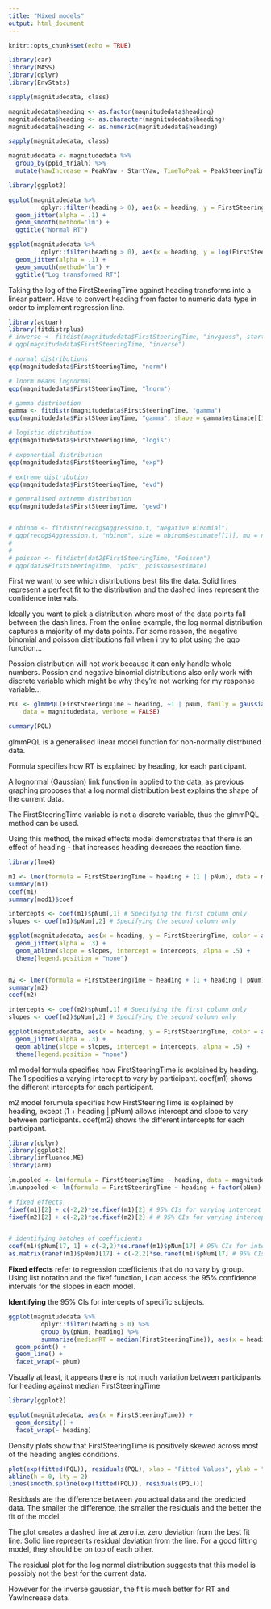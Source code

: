 ```yaml
---
title: "Mixed models"
output: html_document
---
```


```r
knitr::opts_chunk$set(echo = TRUE)
```

```r
library(car)
library(MASS)
library(dplyr)
library(EnvStats)

```

```r

sapply(magnitudedata, class)

magnitudedata$heading <- as.factor(magnitudedata$heading)
magnitudedata$heading <- as.character(magnitudedata$heading)
magnitudedata$heading <- as.numeric(magnitudedata$heading)

sapply(magnitudedata, class)

magnitudedata <- magnitudedata %>%
  group_by(ppid_trialn) %>%
  mutate(YawIncrease = PeakYaw - StartYaw, TimeToPeak = PeakSteeringTime - FirstSteeringTime)

```

```r
library(ggplot2)

ggplot(magnitudedata %>%
         dplyr::filter(heading > 0), aes(x = heading, y = FirstSteeringTime)) +
  geom_jitter(alpha = .1) +
  geom_smooth(method='lm') +
  ggtitle("Normal RT")

ggplot(magnitudedata %>%
         dplyr::filter(heading > 0), aes(x = heading, y = log(FirstSteeringTime))) +
  geom_jitter(alpha = .1) +
  geom_smooth(method='lm') +
  ggtitle("Log transformed RT")

```
Taking the log of the FirstSteeringTime against heading transforms into a linear pattern. Have to convert heading from factor to numeric data type in order to implement regression line.

```r

library(actuar)
library(fitdistrplus)
# inverse <- fitdist(magnitudedata$FirstSteeringTime, "invgauss", start = list(mean = 5, shape = 1))
# qqp(magnitudedata$FirstSteeringTime, "inverse")

# normal distributions
qqp(magnitudedata$FirstSteeringTime, "norm")

# lnorm means lognormal
qqp(magnitudedata$FirstSteeringTime, "lnorm")

# gamma distribution
gamma <- fitdistr(magnitudedata$FirstSteeringTime, "gamma")
qqp(magnitudedata$FirstSteeringTime, "gamma", shape = gamma$estimate[[1]], rate = gamma$estimate[[2]])

# logistic distribution
qqp(magnitudedata$FirstSteeringTime, "logis")

# exponential distribution
qqp(magnitudedata$FirstSteeringTime, "exp")

# extreme distribution
qqp(magnitudedata$FirstSteeringTime, "evd")

# generalised extreme distribution
qqp(magnitudedata$FirstSteeringTime, "gevd")


# nbinom <- fitdistr(recog$Aggression.t, "Negative Binomial")
# qqp(recog$Aggression.t, "nbinom", size = nbinom$estimate[[1]], mu = nbinom$estimate[[2]])
# 
# 
# poisson <- fitdistr(dat2$FirstSteeringTime, "Poisson")
# qqp(dat2$FirstSteeringTime, "pois", poisson$estimate)

```
First we want to see which distributions best fits the data. Solid lines represent a perfect fit to the distribution and the dashed lines represent the confidence intervals. 

Ideally you want to pick a distribution where most of the data points fall between the dash lines. From the online example, the log normal distribution captures a majority of my data points. For some reason, the negative binomial and poisson distributions fail when i try to plot using the qqp function...

Possion distribution will not work because it can only handle whole numbers. Possion and negative binomial distributions also only work with discrete variable which might be why they're not working for my response variable... 

```r

PQL <- glmmPQL(FirstSteeringTime ~ heading, ~1 | pNum, family = gaussian(link = "log"),
    data = magnitudedata, verbose = FALSE)

summary(PQL)

```
glmmPQL is a generalised linear model function for non-normally distrbuted data.

Formula specifies how RT is explained by heading, for each participant.

A lognormal (Gaussian) link function in applied to the data, as previous graphing proposes that a log normal distribution best explains the shape of the current data. 

The FirstSteeringTime variable is not a discrete variable, thus the glmmPQL method can be used. 

Using this method, the mixed effects model demonstrates that there is an effect of heading - that increases heading decreaes the reaction time. 

```r
library(lme4)

m1 <- lmer(formula = FirstSteeringTime ~ heading + (1 | pNum), data = magnitudedata)
summary(m1)
coef(m1)
summary(mod1)$coef

intercepts <- coef(m1)$pNum[,1] # Specifying the first column only
slopes <- coef(m1)$pNum[,2] # Specifying the second column only

ggplot(magnitudedata, aes(x = heading, y = FirstSteeringTime, color = as.factor(pNum))) + 
  geom_jitter(alpha = .3) +
  geom_abline(slope = slopes, intercept = intercepts, alpha = .5) +
  theme(legend.position = "none")  


m2 <- lmer(formula = FirstSteeringTime ~ heading + (1 + heading | pNum), data = magnitudedata)
summary(m2)
coef(m2)

intercepts <- coef(m2)$pNum[,1] # Specifying the first column only
slopes <- coef(m2)$pNum[,2] # Specifying the second column only

ggplot(magnitudedata, aes(x = heading, y = FirstSteeringTime, color = as.factor(pNum))) + 
  geom_jitter(alpha = .3) +
  geom_abline(slope = slopes, intercept = intercepts, alpha = .5) +
  theme(legend.position = "none")  

```
m1 model formula specifies how FirstSteeringTime is explained by heading. The 1 specifies a varying intercept to vary by participant. coef(m1) shows the different intercepts for each participant. 

m2 model forumula specifies how FirstSteeringTime is explained by heading, except (1 + heading | pNum) allows intercept and slope to vary between participants. coef(m2) shows the different intercepts for each participant.

```r
library(dplyr)
library(ggplot2)
library(influence.ME)
library(arm)

lm.pooled <- lm(formula = FirstSteeringTime ~ heading, data = magnitudedata)
lm.unpooled <- lm(formula = FirstSteeringTime ~ heading + factor(pNum) - 1, data = magnitudedata)

# fixed effects 
fixef(m1)[2] + c(-2,2)*se.fixef(m1)[2] # 95% CIs for varying intercept but fixed slope
fixef(m2)[2] + c(-2,2)*se.fixef(m2)[2] # # 95% CIs for varying intercept AND slope


# identifying batches of coefficients 
coef(m1)$pNum[17, 1] + c(-2,2)*se.ranef(m1)$pNum[17] # 95% CIs for intercept of subject 17
as.matrix(ranef(m1)$pNum)[17] + c(-2,2)*se.ranef(m1)$pNum[17] # 95% CIs for error in intercept pof subject 17 (deviation away from average)

```
**Fixed effects** refer to regression coefficients that do no vary by group. Using list notation and the fixef function, I can access the 95% confidence intervals for the slopes in each model.

**Identifying** the 95% CIs for intercepts of specific subjects.



```r

ggplot(magnitudedata %>%
         dplyr::filter(heading > 0) %>%
         group_by(pNum, heading) %>%
         summarise(medianRT = median(FirstSteeringTime)), aes(x = heading, y = medianRT)) +
  geom_point() +
  geom_line() +
  facet_wrap(~ pNum)

```
Visually at least, it appears there is not much variation between participants for heading against median FirstSteeringTime

```r
library(ggplot2)

ggplot(magnitudedata, aes(x = FirstSteeringTime)) + 
  geom_density() + 
  facet_wrap(~ heading)

```
Density plots show that FirstSteeringTime is positively skewed across most of the heading angles conditions.

```r

plot(exp(fitted(PQL)), residuals(PQL), xlab = "Fitted Values", ylab = "Residuals")
abline(h = 0, lty = 2)
lines(smooth.spline(exp(fitted(PQL)), residuals(PQL)))

```
Residuals are the difference between you actual data and the predicted data. The smaller the difference, the smaller the residuals and the better the fit of the model. 

The plot creates a dashed line at zero i.e. zero deviation from the best fit line. Solid line represents residual deviation from the line. For a good fitting model, they should be on top of each other. 

The residual plot for the log normal distribution suggests that this model is possibly not the best for the current data.

However for the inverse gaussian, the fit is much better for RT and YawIncrease data.